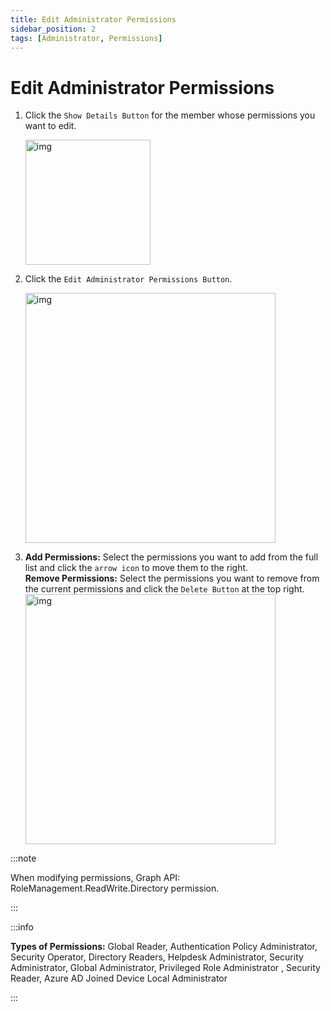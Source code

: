 ```yaml
---
title: Edit Administrator Permissions
sidebar_position: 2
tags: [Administrator, Permissions]
---
```



# Edit Administrator Permissions

1.  Click the `Show Details Button` for the member whose permissions you want to edit.

    <img width="200" src={org4} alt="img" />

2.  Click the `Edit Administrator Permissions Button`.

    <img width="400" src={org5} alt="img" />

3.  **Add Permissions:** Select the permissions you want to add from the full list and click the `arrow icon` to move them to the right.<br/>
    **Remove Permissions:** Select the permissions you want to remove from the current permissions and click the `Delete Button` at the top right.
    <img width="400" src={org6} alt="img" />

:::note

When modifying permissions, Graph API: RoleManagement.ReadWrite.Directory permission.

:::

:::info

**Types of Permissions:** Global Reader, Authentication Policy Administrator, Security Operator, Directory Readers, Helpdesk Administrator, Security Administrator, Global Administrator, Privileged Role Administrator
, Security Reader, Azure AD Joined Device Local Administrator

:::
